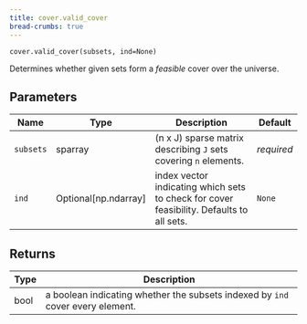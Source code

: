 ```yaml
---
title: cover.valid_cover
bread-crumbs: true
---
```

`cover.valid_cover(subsets, ind=None)`

Determines whether given sets form a *feasible* cover over the universe.

## Parameters

| Name      | Type                   | Description                                                                              | Default    |
|-----------|------------------------|------------------------------------------------------------------------------------------|------------|
| `subsets` | sparray                | (n x J) sparse matrix describing `J` sets covering `n` elements.                         | _required_ |
| `ind`     | Optional\[np.ndarray\] | index vector indicating which sets to check for cover feasibility. Defaults to all sets. | `None`     |

## Returns

| Type   | Description                                                                    |
|--------|--------------------------------------------------------------------------------|
| bool   | a boolean indicating whether the subsets indexed by `ind` cover every element. | |